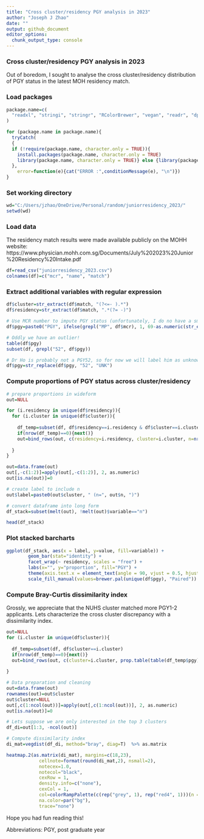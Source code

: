 ```yaml
---
title: "Cross cluster/residency PGY analysis in 2023"
author: "Joseph J Zhao"
date: ""
output: github_document
editor_options: 
  chunk_output_type: console
---
```


### Cross cluster/residency PGY analysis in 2023

Out of boredom, I sought to analyse the cross cluster/residency distribution of PGY status in the latest MOH residency match.

### Load packages

```r
package.name=c(
  "readxl", "stringi", "stringr", "RColorBrewer", "vegan", "readr", "dplyr", "reshape", "ggplot2", "gplots"
)

for (package.name in package.name){
  tryCatch(
  {
  if (!require(package.name, character.only = TRUE)){ 
    install.packages(package.name, character.only = TRUE) 
    library(package.name, character.only = TRUE)} else {library(package.name, character.only = TRUE)}
  }, 
    error=function(e){cat("ERROR :",conditionMessage(e), "\n")})
}

```

### Set working directory

```r

wd="C:/Users/jzhao/OneDrive/Personal/random/juniorresidency_2023/"
setwd(wd)

```

### Load data
The residency match results were made available publicly on the MOHH website: https://www.physician.mohh.com.sg/Documents/July%202023%20Junior%20Residency%20Intake.pdf

```r

df=read_csv("juniorresidency_2023.csv")
colnames(df)=c("mcr", "name", "match")

```

### Extract additional variables with regular expression

```r

df$cluster=str_extract(df$match, "(?<=- ).*")
df$residency=str_extract(df$match, ".*(?= -)")

# Use MCR number to impute PGY status (unfortunately, I do no have a smarter way)
df$pgy=paste0("PGY", ifelse(grepl("MP", df$mcr), 1, 69-as.numeric(str_extract(df$mcr, "[:digit:]{2}"))))

# Oddly we have an outlier!
table(df$pgy)
subset(df, grepl("52", df$pgy))

# Dr Ho is probably not a PGY52, so for now we will label him as unknown - "UNK"
df$pgy=str_replace(df$pgy, "52", "UNK")

```

### Compute proportions of PGY status across cluster/residency

```r

# prepare proportions in wideform 
out=NULL

for (i.residency in unique(df$residency)){
  for (i.cluster in unique(df$cluster)){
    
    df_temp=subset(df, df$residency==i.residency & df$cluster==i.cluster)
    if(nrow(df_temp)==0){next()}
    out=bind_rows(out, c(residency=i.residency, cluster=i.cluster, n=nrow(df_temp), prop.table(table(df_temp$pgy))))
    
  }
}

out=data.frame(out)
out[,-c(1:2)]=apply(out[,-c(1:2)], 2, as.numeric)
out[is.na(out)]=0

# create label to include n
out$label=paste0(out$cluster, " (n=", out$n, ")")

# convert dataframe into long form
df_stack=subset(melt(out), !melt(out)$variable=="n")

head(df_stack)

```

### Plot stacked barcharts

```r

ggplot(df_stack, aes(x = label, y=value, fill=variable)) + 
        geom_bar(stat="identity") +
        facet_wrap(~ residency, scales = "free") +
        labs(x="", y="proportion", fill="PGY") +
        theme(axis.text.x = element_text(angle = 90, vjust = 0.5, hjust=1))+
        scale_fill_manual(values=brewer.pal(unique(df$pgy), "Paired"))

```

### Compute Bray-Curtis dissimilarity index
Grossly, we appreciate that the NUHS cluster matched more PGY1-2 applicants.
Lets characterize the cross cluster discrepancy with a dissimilarity index.

```r

out=NULL
for (i.cluster in unique(df$cluster)){
    
  df_temp=subset(df, df$cluster==i.cluster)
  if(nrow(df_temp)==0){next()}
  out=bind_rows(out, c(cluster=i.cluster, prop.table(table(df_temp$pgy))))
    
}

# Data preparation and cleaning
out=data.frame(out)
rownames(out)=out$cluster
out$cluster=NULL
out[,c(1:ncol(out))]=apply(out[,c(1:ncol(out))], 2, as.numeric)
out[is.na(out)]=0

# Lets suppose we are only interested in the top 3 clusters
df_di=out[1:3, -ncol(out)]

# Compute dissimilarity index
di_mat=vegdist(df_di, method="bray", diag=T)  %>% as.matrix

heatmap.2(as.matrix(di_mat), margins=c(18,23),
            cellnote=format(round(di_mat,2), nsmall=2),
            notecex=1.0,
            notecol="black",
            cexRow = 1,
            density.info=c("none"),
            cexCol = 1,
            col=colorRampPalette(c(rep("grey", 1), rep("red4", 1)))(n = 50),
            na.color=par("bg"),
            trace="none")

```

Hope you had fun reading this!

Abbreviations: PGY, post graduate year